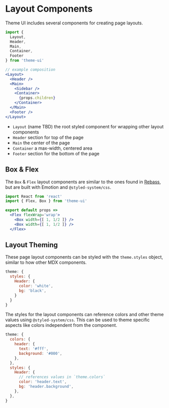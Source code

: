 

# Layout Components

Theme UI includes several components for creating page layouts.

```js
import {
  Layout,
  Header,
  Main,
  Container,
  Footer
} from 'theme-ui'
```

```jsx
// example composition
<Layout>
  <Header />
  <Main>
    <Sidebar />
    <Container>
      {props.children}
    </Container>
  </Main>
  <Footer />
</Layout>
```

- `Layout` (name TBD) the root styled component for wrapping other layout components
- `Header` section for top of the page
- `Main` the center of the page
- `Container` a max-width, centered area
- `Footer` section for the bottom of the page

## Box & Flex

The `Box` & `Flex` layout components are similar to the ones found in [Rebass](https://rebassjs.org), but are built with Emotion and `@styled-system/css`.

```jsx
import React from 'react'
import { Flex, Box } from 'theme-ui'

export default props =>
  <Flex flexWrap='wrap'>
    <Box width={[ 1, 1/2 ]} />
    <Box width={[ 1, 1/2 ]} />
  </Flex>
```

## Layout Theming

These page layout components can be styled with the `theme.styles` object, similar to how other MDX components.

```js
theme: {
  styles: {
    Header: {
      color: 'white',
      bg: 'black',
    }
  }
}
```

The styles for the layout components can reference colors and other theme values using `@styled-system/css`. This can be used to theme specific aspects like colors independent from the component.

```js
theme: {
  colors: {
    header: {
      text: '#fff',
      background: '#000',
    },
  },
  styles: {
    Header: {
      // references values in `theme.colors`
      color: 'header.text',
      bg: 'header.background',
    },
  },
}
```

